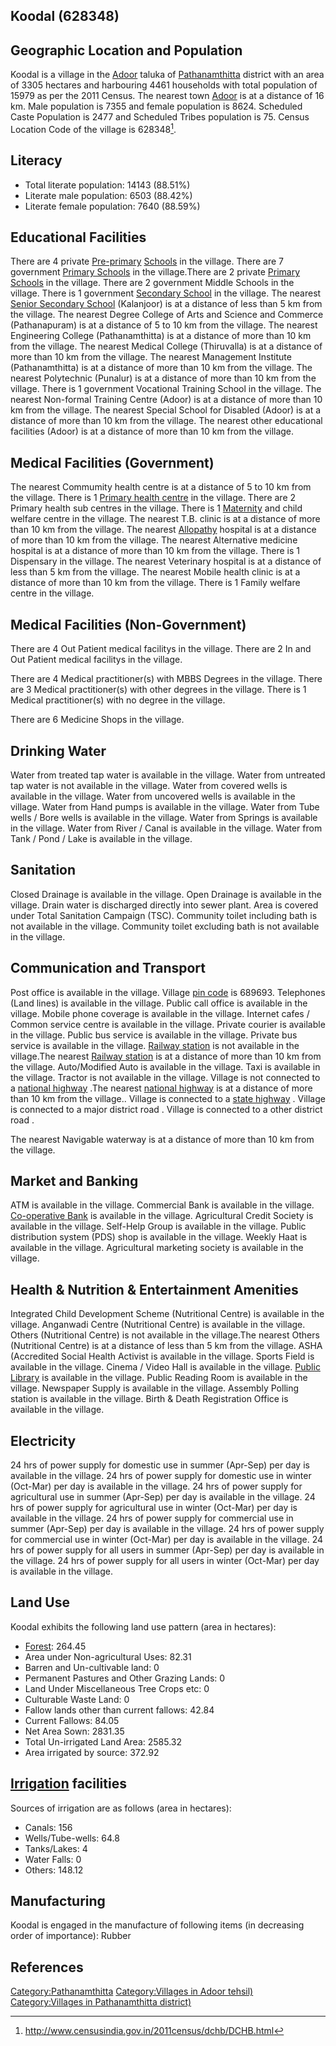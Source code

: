 {{Infobox settlement
| name=Koodal
| native_name=
| native_name_lang=
| other_name=
| nickname=
| settlement_type=Village
| image_skyline=
| image_alt=
| image_caption=
| pushpin_map=India Kerala
| pushpin_label_position=right
| pushpin_map_alt=
| pushpin_map_caption=Location in Kerala, India
| latd=
| latm=
| lats=
| latNS=
| longd=
| longm=
| longs=
| longEW=
| coordinates_display=inline,title
| subdivision_type=Country
| subdivision_name={{flag|India}}
| subdivision_type1=[[States and territories of India|State]]
| subdivision_name1=Kerala 
| subdivision_type2=[[List of districts of India|District]]
| subdivision_name2=Pathanamthitta
| subdivision_type3=Tahsil
| subdivision_name3=Adoor
| website=
| established_title=<!-- Established -->
| established_date=
| founder=
| named_for=
| government_type=
| governing_body=
| unit_pref=Metric=
| area_footnotes=
| area_rank=
| area_total_km2=33.05
| elevation_footnotes=
| elevation_m=
| population_total=15979
| population_as_of=2011
| population_rank=
| population_density_km2=483
| population_demonym=
| population_footnotes=
| demographics_type1=Languages
| demographics1_title1=Official
| demographics1_info1=[[Malayalam language|Malayalam]]
| timezone1=[[Indian Standard Time|IST]]
| utc_offset1==+5:30
| postal_code_type=[[Postal Index Number|PIN]]
| postal_code=689693
| area_code_type=Telephone code
| area_code=
| registration_plate=
| blank1_name_sec1=Nearest city
| blank1_info_sec1=[[Adoor]]
| blank2_name_sec1=[[Human sex ratio|Sex ratio]]
| blank2_info_sec1=1172 [[male|♂]]/[[female|♀]]
| blank3_name_sec1=Literacy
| blank3_info_sec1=88.51%
| blank1_name_sec2=[[2011 Census of India|2011 census]] code
| blank1_info_sec2=628348
| footnotes=
}}

== Koodal (628348) ==

== Geographic Location and Population ==

Koodal is a village in the [[Adoor]] taluka of [[Pathanamthitta]] district with an area of 3305 hectares and harbouring 4461 households with total population of 15979 as per the 2011 Census. The nearest town [[Adoor]] is at a distance of 16 km. Male population is 7355 and female population is 8624. Scheduled Caste Population is 2477 and Scheduled Tribes population is 75. Census Location Code of the village is 628348<ref>http://www.censusindia.gov.in/2011census/dchb/DCHB.html</ref>.


== Literacy ==  
* Total literate population: 14143 (88.51%)
* Literate male population: 6503 (88.42%)
* Literate female population: 7640 (88.59%)


== Educational Facilities ==  
There are 4 private [[Pre-primary]] [[School]]s in the village.
There are 7 government [[Primary School]]s in the village.There are 2 private [[Primary School]]s in the village.
There are 2 government Middle Schools in the village.
There is 1 government [[Secondary School]] in the village.
The nearest [[Senior Secondary School]] (Kalanjoor) is at a distance of less than 5 km from the village.
The nearest Degree College of Arts and Science and Commerce (Pathanapuram) is at a distance of 5 to 10 km from the village.
The nearest Engineering College (Pathanamthitta) is at a distance of more than 10 km from the village.
The nearest Medical College (Thiruvalla) is at a distance of more than 10 km from the village.
The nearest Management Institute (Pathanamthitta) is at a distance of more than 10 km from the village.
The nearest Polytechnic (Punalur) is at a distance of more than 10 km from the village.
There is 1 government Vocational Training School in the village.
The nearest Non-formal Training Centre (Adoor) is at a distance of more than 10 km from the village.
The nearest Special School for Disabled (Adoor) is at a distance of more than 10 km from the village.
The nearest other educational facilities (Adoor) is at a distance of more than 10 km from the village.


== Medical Facilities (Government) ==
The nearest Commumity health centre is at a distance of 5 to 10 km from the village.
There is 1 [[Primary health centre]] in the village.
There are 2 Primary health sub centres in the village.
There is 1 [[Maternity]] and child welfare centre in the village.
The nearest T.B. clinic is at a distance of more than 10 km from the village.
The nearest [[Allopathy]] hospital is at a distance of more than 10 km from the village.
The nearest Alternative medicine hospital is at a distance of more than 10 km from the village.
There is 1 Dispensary in the village.
The nearest Veterinary hospital is at a distance of less than 5 km from the village.
The nearest Mobile health clinic is at a distance of more than 10 km from the village.
There is 1 Family welfare centre in the village.


== Medical Facilities (Non-Government) ==
There are 4 Out Patient medical facilitys in the village.
There are 2 In and Out Patient medical facilitys in the village.

There are 4 Medical practitioner(s) with MBBS Degrees in the village.
There are 3 Medical practitioner(s) with other degrees in the village.
There is 1 Medical practitioner(s) with no degree in the village.

There are 6 Medicine Shops in the village.



== Drinking Water ==
Water from treated tap water is available in the village.
Water from untreated tap water is not available in the village.
Water from covered wells is available in the village.
Water from uncovered wells is available in the village.
Water from Hand pumps is available in the village.
Water from Tube wells / Bore wells is available in the village.
Water from Springs is available in the village.
Water from River / Canal is available in the village.
Water from Tank / Pond / Lake is available in the village.


== Sanitation ==
Closed Drainage is available in the village.
Open Drainage is available in the village.
Drain water is discharged directly into sewer plant.
Area is covered under Total Sanitation Campaign (TSC).
Community toilet including bath is not available in the village.
Community toilet excluding bath is not available in the village.


== Communication and Transport ==
Post office is available in the village.
Village [[pin code]] is 689693.
Telephones (Land lines) is available in the village.
Public call office is available in the village.
Mobile phone coverage is available in the village.
Internet cafes / Common service centre is available in the village.
Private courier is available in the village.
Public bus service is available in the village.
Private bus service is available in the village.
[[Railway station]] is not available in the village.The nearest [[Railway station]] is at a distance of more than 10 km from the village.
Auto/Modified Auto is available in the village.
Taxi is available in the village.
Tractor is not available in the village.
Village is not connected to a [[national highway]] .The nearest [[national highway]] is at a distance of more than 10 km from the village..
Village is connected to a [[state highway]]  .
Village is connected to a major district road    .
Village is connected to a other district road  .



The nearest Navigable waterway is at a distance of more than 10 km from the village.



== Market and Banking ==
ATM is available in the village.
Commercial Bank is available in the village.
[[Co-operative Bank]] is available in the village.
Agricultural Credit Society is available in the village.
Self-Help Group is available in the village.
Public distribution system (PDS) shop is available in the village.
Weekly Haat is available in the village.
Agricultural marketing society is available in the village.


== Health & Nutrition & Entertainment Amenities ==
Integrated Child Development Scheme (Nutritional Centre) is available in the village.
Anganwadi Centre (Nutritional Centre) is available in the village.
Others (Nutritional Centre) is not available in the village.The nearest Others (Nutritional Centre) is at a distance of less than 5 km from the village.
ASHA (Accredited Social Health Activist is available in the village.
Sports Field is available in the village.
Cinema / Video Hall is available in the village.
[[Public Library]] is available in the village.
Public Reading Room is available in the village.
Newspaper Supply is available in the village.
Assembly Polling station is available in the village.
Birth & Death Registration Office is available in the village.


== Electricity ==
24 hrs of power supply for domestic use in summer (Apr-Sep) per day is available in the village.
24 hrs of power supply for domestic use in winter (Oct-Mar) per day is available in the village.
24 hrs of power supply for agricultural use in summer (Apr-Sep) per day is available in the village.
24 hrs of power supply for agricultural use in winter (Oct-Mar) per day is available in the village.
24 hrs of power supply for commercial use in summer (Apr-Sep) per day is available in the village.
24 hrs of power supply for commercial use in winter (Oct-Mar) per day is available in the village.
24 hrs of power supply for all users in summer (Apr-Sep) per day is available in the village.
24 hrs of power supply for all users in winter (Oct-Mar) per day is available in the village.


== Land Use ==
Koodal exhibits the following land use pattern (area in hectares):
* [[Forest]]: 264.45
* Area under Non-agricultural Uses: 82.31
* Barren and Un-cultivable land: 0
* Permanent Pastures and Other Grazing Lands: 0
* Land Under Miscellaneous Tree Crops etc: 0
* Culturable Waste Land: 0
* Fallow lands other than current fallows: 42.84
* Current Fallows: 84.05
* Net Area Sown: 2831.35
* Total Un-irrigated Land Area: 2585.32
* Area irrigated by source: 372.92


== [[Irrigation]] facilities ==
Sources of irrigation are as follows (area in hectares):
* Canals: 156
* Wells/Tube-wells: 64.8
* Tanks/Lakes: 4
* Water Falls: 0
* Others: 148.12


== Manufacturing ==
Koodal is engaged in the manufacture of following items (in decreasing order of importance): Rubber


[[Category:Pathanamthitta]]
[[Category:Villages in Adoor tehsil)]]
[[Category:Villages in Pathanamthitta district)]]


== References ==
{{Reflist}}


